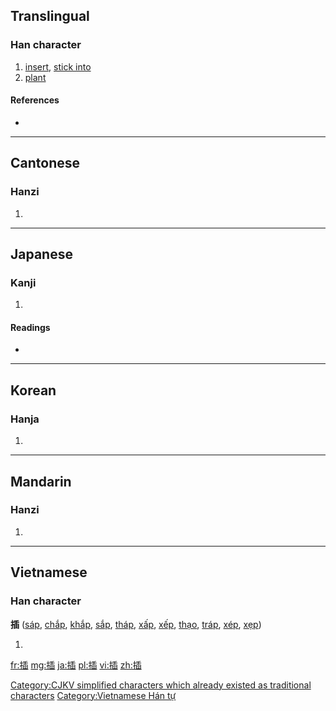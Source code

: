 {{xsee|挿|扱]]''' (different character in Japan)''' }}

==Translingual==

===Han character===
{{Han char|rn=64|rad=手|as=09|sn=12|four=5207<sub>7</sub>|canj=手竹十X (QHJX)}}

# [[insert]], [[stick into]]
# [[plant]]

====References====
* {{Han ref|kx=0441.240|dkj=12346|dj=0792.190|hdz=31918.050|uh=63D2|ud=25554|bh=B4A1|bd=46241}}

----

==Cantonese==

===Hanzi===
{{yue-hanzi|jyut=|y=chaap3}}

# {{defn|lang=yue|sort=手09}}

----

==Japanese==

===Kanji===
{{ja-kanji|grade=|rs=手09}}

# {{defn|lang=ja|sort=手09}}

====Readings====
* {{ja-readings|on=[[そう]] (sō)|kun=[[さす]] (sasu), [[にない]] (ninai), [[とる]] (toru)}}

----

==Korean==

===Hanja===
{{ko-hanja|hangeul=[[삽]]|eumhun=|rv=sap|mr=sap|y=sap}}

# {{defn|lang=ko|sort=手09}}

[[Category:CJKV simplified characters which already existed as traditional characters]]

----

==Mandarin==

===Hanzi===
{{cmn-hanzi|pin=[[chā]] ([[cha1]])|wg=ch'a<sup>1</sup>}}

# {{defn|lang=cmn|sort=手09}}

----

==Vietnamese==

===Han character===
'''插''' ([[sáp]], [[chắp]], [[khắp]], [[sắp]], [[tháp]], [[xấp]], [[xếp]], [[thạo]], [[tráp]], [[xép]], [[xẹp]])

# {{defn|lang=vi}}

[[Category:Vietnamese Hán tự]]

[[fr:插]]
[[mg:插]]
[[ja:插]]
[[pl:插]]
[[vi:插]]
[[zh:插]]
